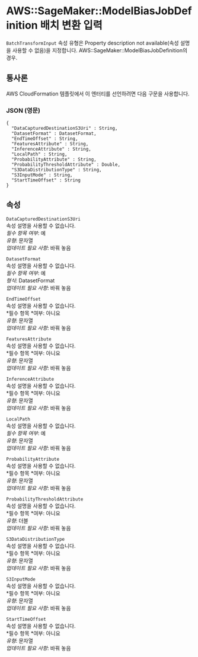 # AWS::SageMaker::ModelBiasJobDefinition 배치 변환 입력

`BatchTransformInput` 속성 유형은 Property description not available(속성 설명을 사용할 수 없음)을 지정합니다. AWS::SageMaker::ModelBiasJobDefinition의 경우.

## 통사론

AWS CloudFormation 템플릿에서 이 엔터티를 선언하려면 다음 구문을 사용합니다.

### JSON (영문)

```
{
  "DataCapturedDestinationS3Uri" : String,
  "DatasetFormat" : DatasetFormat,
  "EndTimeOffset" : String,
  "FeaturesAttribute" : String,
  "InferenceAttribute" : String,
  "LocalPath" : String,
  "ProbabilityAttribute" : String,
  "ProbabilityThresholdAttribute" : Double,
  "S3DataDistributionType" : String,
  "S3InputMode" : String,
  "StartTimeOffset" : String
}
```

## 속성

`DataCapturedDestinationS3Uri`  
속성 설명을 사용할 수 없습니다.  
_필수 항목 여부_: 예  
_유형_: 문자열  
_업데이트 필요 사항_: 바꿔 놓음

`DatasetFormat`  
속성 설명을 사용할 수 없습니다.  
_필수 항목 여부_: 예  
_형식_: DatasetFormat  
_업데이트 필요 사항_: 바꿔 놓음

`EndTimeOffset`  
속성 설명을 사용할 수 없습니다.  
*필수 항목 *여부: 아니요  
_유형_: 문자열  
_업데이트 필요 사항_: 바꿔 놓음

`FeaturesAttribute`  
속성 설명을 사용할 수 없습니다.  
*필수 항목 *여부: 아니요  
_유형_: 문자열  
_업데이트 필요 사항_: 바꿔 놓음

`InferenceAttribute`  
속성 설명을 사용할 수 없습니다.  
*필수 항목 *여부: 아니요  
_유형_: 문자열  
_업데이트 필요 사항_: 바꿔 놓음

`LocalPath`  
속성 설명을 사용할 수 없습니다.  
_필수 항목 여부_: 예  
_유형_: 문자열  
_업데이트 필요 사항_: 바꿔 놓음

`ProbabilityAttribute`  
속성 설명을 사용할 수 없습니다.  
*필수 항목 *여부: 아니요  
_유형_: 문자열  
_업데이트 필요 사항_: 바꿔 놓음

`ProbabilityThresholdAttribute`  
속성 설명을 사용할 수 없습니다.  
*필수 항목 *여부: 아니요  
_유형_: 더블  
_업데이트 필요 사항_: 바꿔 놓음

`S3DataDistributionType`  
속성 설명을 사용할 수 없습니다.  
*필수 항목 *여부: 아니요  
_유형_: 문자열  
_업데이트 필요 사항_: 바꿔 놓음

`S3InputMode`  
속성 설명을 사용할 수 없습니다.  
*필수 항목 *여부: 아니요  
_유형_: 문자열  
_업데이트 필요 사항_: 바꿔 놓음

`StartTimeOffset`  
속성 설명을 사용할 수 없습니다.  
*필수 항목 *여부: 아니요  
_유형_: 문자열  
_업데이트 필요 사항_: 바꿔 놓음
